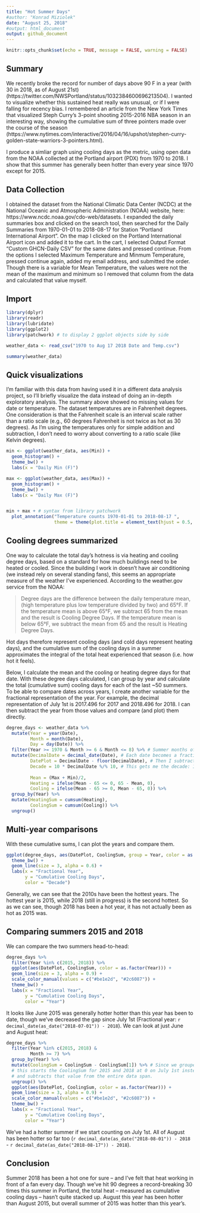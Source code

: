 ```yaml
---
title: "Hot Summer Days"
#author: "Konrad Miziolek"
date: "August 25, 2018"
#output: html_document
output: github_document
---
```


```r
knitr::opts_chunk$set(echo = TRUE, message = FALSE, warning = FALSE)
```

## Summary

We recently broke the record for number of days above 90 F in a year (with 30 in 2018, as of August 21st)   (https://twitter.com/NWSPortland/status/1032384600696213504). I wanted to visualize whether this sustained heat really was unusual, or if I were falling for recency bias. I remembered an article from the New York Times that visualized Steph Curry's 3-point shooting 2015-2016 NBA season in an interesting way, showing the cumulative sum of three pointers made over the course of the season (https://www.nytimes.com/interactive/2016/04/16/upshot/stephen-curry-golden-state-warriors-3-pointers.html). 

I produce a simliar graph using cooling days as the metric, using open data from the NOAA collected at the Portland airport (PDX) from 1970 to 2018. I show that this summer has generally been hotter than every year since 1970 except for 2015.

## Data Collection

I obtained the dataset from the National Climatic Data Center (NCDC) at the National Oceanic and Atmospheric Administration (NOAA) website, here: https://www.ncdc.noaa.gov/cdo-web/datasets. I expanded the daily summaries box and clicked on the search tool, then searched for the Daily Summaries from 1970-01-01 to 2018-08-17 for Station "Portland International Airport". On the map I clicked on the Portland International Airport icon and added it to the cart. In the cart, I selected Output Format "Custom GHCN-Daily CSV" for the same dates and pressed continue. From the options I selected Maximum Temperature and Minmum Temperature, pressed continue again, added my email address, and submitted the order. Though there is a variable for Mean Temperature, the values were not the mean of the maximum and minimum so I removed that column from the data and calculated that value myself.  

## Import

```r
library(dplyr)
library(readr)
library(lubridate)
library(ggplot2)
library(patchwork) # to display 2 ggplot objects side by side

weather_data <- read_csv("1970 to Aug 17 2018 Date and Temp.csv") 
```

```r
summary(weather_data) 
```


## Quick visualizations

I'm familiar with this data from having used it in a different data analysis project, so I'll briefly visualize the data instead of doing an in-depth exploratory analysis. The summary above showed no missing values for date or temperature. The dataset temperatures are in Fahrenheit degrees. One consideration is that the Fahrenheit scale is an interval scale rather than a ratio scale (e.g., 60 degrees Fahrenheit is not twice as hot as 30 degrees). As I'm using the temperatures only for simple addition and subtraction, I don't need to worry about converting to a ratio scale (like Kelvin degrees).

```r
min <- ggplot(weather_data, aes(Min)) + 
  geom_histogram() + 
  theme_bw() + 
  labs(x = "Daily Min (F)")

max <- ggplot(weather_data, aes(Max)) + 
  geom_histogram() + 
  theme_bw() + 
  labs(x = "Daily Max (F)")


min + max + # syntax from library patchwork 
  plot_annotation("Temperature counts 1970-01-01 to 2018-08-17 ", 
                  theme = theme(plot.title = element_text(hjust = 0.5, size = 14)))
```


## Cooling degrees summarized

One way to calculate the total day's hotness is via heating and cooling degree days, based on a standard for how much buildings need to be heated or cooled. Since the building I work in doesn't have air conditioning (we instead rely on several standing fans), this seems an appropriate measure of the weather I've experienced. According to the weather.gov service from the NOAA:

> Degree days are the difference between the daily temperature mean, (high temperature plus low temperature divided by two) and 65°F. If the temperature mean is above 65°F, we subtract 65 from the mean and the result is Cooling Degree Days. If the temperature mean is below 65°F, we subtract the mean from 65 and the result is Heating Degree Days.

Hot days therefore represent cooling days (and cold days represent heating days), and the cumulative sum of the cooling days in a summer approximates the integral of the total heat experienced that season (i.e. how hot it feels). 


Below, I calculate the mean and the cooling or heating degree days for that date. With these degree days calculated, I can group by year and calculate the total (cumulative sum) cooling days for each of the last ~50 summers. To be able to compare dates across years, I create another variable for the fractional representation of the year. For example, the decimal representation of July 1st is 2017.496 for 2017 and 2018.496 for 2018. I can then subtract the year from those values and compare (and plot) them directly.

```r
degree_days <- weather_data %>%
  mutate(Year = year(Date),
         Month = month(Date),
         Day = day(Date)) %>%
  filter(Year >= 1970 & Month >= 6 & Month <= 8) %>% # Summer months of the last ~50 years
  mutate(DecimalDate = decimal_date(Date), # Each date becomes a fractional year, e.g. 2018-07-01 == 2018.496
         DatePlot = DecimalDate - floor(DecimalDate), # Then I subtract the year to leave only e.g. 0.496
         Decade = 10 * DecimalDate %/% 10, # This gets me the decade: 1970s, 1980s, etc.
         
         Mean = (Max + Min)/2, 
         Heating = ifelse(Mean - 65 <= 0, 65 - Mean, 0),
         Cooling = ifelse(Mean - 65 >= 0, Mean - 65, 0)) %>% 
  group_by(Year) %>%
  mutate(HeatingSum = cumsum(Heating),
         CoolingSum = cumsum(Cooling)) %>%
  ungroup()
```


## Multi-year comparisons

With these cumulative sums, I can plot the years and compare them. 

```r
ggplot(degree_days, aes(DatePlot, CoolingSum, group = Year, color = as.factor(Decade))) + 
  theme_bw() + 
  geom_line(size = 3, alpha = 0.6) +
  labs(x = "Fractional Year", 
       y = "Cumulative Cooling Days",
       color = "Decade")
```

Generally, we can see that the 2010s have been the hottest years. The hottest year is 2015, while 2018 (still in progress) is the second hottest. So as we can see, though 2018 has been a hot year, it has not actually been as hot as 2015 was.

## Comparing summers 2015 and 2018 

We can compare the two summers head-to-head:

```r
degree_days %>%
  filter(Year %in% c(2015, 2018)) %>%
  ggplot(aes(DatePlot, CoolingSum, color = as.factor(Year))) + 
  geom_line(size = 3, alpha = 0.9) + 
  scale_color_manual(values = c("#be1e2d", "#2c6087")) + 
  theme_bw() + 
  labs(x = "Fractional Year", 
       y = "Cumulative Cooling Days",
       color = "Year")
```

It looks like June 2015 was generally hotter hotter than this year has been to date, though we've decreased the gap since July 1st (Fractional year: `r decimal_date(as_date("2018-07-01")) - 2018`). We can look at just June and August heat:

```r
degree_days %>%
  filter(Year %in% c(2015, 2018) &
         Month >= 7) %>%
  group_by(Year) %>%
  mutate(CoolingSum = CoolingSum - CoolingSum[1]) %>% # Since we grouped by year, 
  # this starts the CoolingSum for 2015 and 2018 at 0 on July 1st instead of the value from June 1st, 
  # and subtracts that value from the entire data span.
  ungroup() %>%
  ggplot(aes(DatePlot, CoolingSum, color = as.factor(Year))) + 
  geom_line(size = 3, alpha = 0.9) + 
  scale_color_manual(values = c("#be1e2d", "#2c6087")) + 
  theme_bw() + 
  labs(x = "Fractional Year", 
       y = "Cumulative Cooling Days",
       color = "Year") 


```

We've had a hotter summer if we start counting on July 1st. All of August has been hotter so far too (`r decimal_date(as_date("2018-08-01")) - 2018` - `r decimal_date(as_date("2018-08-17")) - 2018`).


## Conclusion

Summer 2018 has been a hot one for sure -- and I've felt that heat working in front of a fan every day. Though we've hit 90 degrees a record-breaking 30 times this summer in Portland, the total heat -- measured as cumulative cooling days -- hasn't quite stacked up. August this year has been hotter than August 2015, but overall summer of 2015 was hotter than this year's.  



